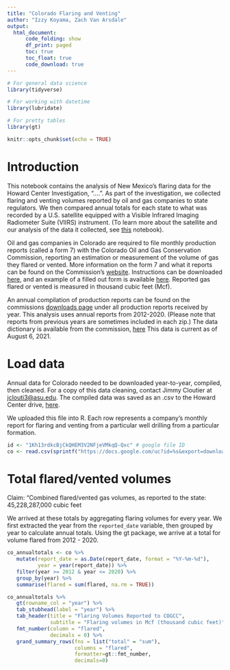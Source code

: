 ```yaml
---
title: "Colorado Flaring and Venting"
author: "Izzy Koyama, Zach Van Arsdale"
output: 
  html_document:
      code_folding: show
      df_print: paged
      toc: true
      toc_float: true
      code_download: true
---
```


```r

# For general data science
library(tidyverse)

# For working with datetime
library(lubridate)

# For pretty tables
library(gt)

knitr::opts_chunk$set(echo = TRUE)

```

# Introduction

This notebook contains the analysis of New Mexico's flaring data for the Howard Center Investigation, "....". As part of the investigation, we collected flaring and venting volumes reported by oil and gas companies to state regulators. We then compared annual totals for each state to what was recorded by a U.S. satellite equipped with a Visible Infrared Imaging Radiometer Suite (VIIRS) instrument. (To learn more about the satellite and our analysis of the data it collected, see [this](....) notebook).

Oil and gas companies in Colorado are required to file monthly production reports (called a form 7) with the Colorado Oil and Gas Conservation Commission, reporting an estimation or measurement of the volume of gas they flared or vented. More information on the form 7 and what it reports can be found on the Commission's [website](https://cogcc.state.co.us/reg.html#/forms/form7_new). Instructions can be downloaded [here](https://cogcc.state.co.us/documents/reg/Forms/instructions/data_templates/Form7wInstructions.xls), and an example of a filled out form is available [here](https://cogcc.state.co.us/documents/reg/Forms/instructions/Example_Forms/fm7_page1_example.pdf). Reported gas flared or vented is measured in thousand cubic feet (Mcf).

An annual compilation of production reports can be found on the commissions [downloads page](https://cogcc.state.co.us/data2.html#/downloads) under all production reports received by year. This analysis uses annual reports from 2012-2020. (Please note that reports from previous years are sometimes included in each zip.) The data dictionary is available from the commission, [here](https://cogcc.state.co.us/documents/data/downloads/production/production_record_data_dictionary.htm) This data is current as of August 6, 2021.

# Load data

Annual data for Colorado needed to be downloaded year-to-year, compiled, then cleaned. For a copy of this data cleaning, contact Jimmy Cloutier at [jclouti3@asu.edu](mailto:jclouti3@asu.edu). The compiled data was saved as an .csv to the Howard Center drive, [here](https://drive.google.com/file/d/1Kh13rdkcBjCkQHEM3V2NFjeVMkqQ-Qxc/view?usp=sharing). 

We uploaded this file into R. Each row represents a company's monthly report for flaring and venting from a particular well drilling from a particular formation. 

```r

id <- "1Kh13rdkcBjCkQHEM3V2NFjeVMkqQ-Qxc" # google file ID
co <- read.csv(sprintf("https://docs.google.com/uc?id=%s&export=download", id))

```

# Total flared/vented volumes 

Claim: "Combined flared/vented gas volumes, as reported to the state: 45,228,287,000 cubic feet


We arrived at these totals by aggregating flaring volumes for every year. We first extracted the year from the `reported_date` variable, then grouped by year to calculate annual totals. Using the gt package, we arrive at a total for volume flared from 2012 - 2020. 

```r

co_annualtotals <- co %>%
   mutate(report_date = as.Date(report_date, format = "%Y-%m-%d"), 
          year = year(report_date)) %>%
   filter(year >= 2012 & year <= 2020) %>%
   group_by(year) %>%
   summarise(flared = sum(flared, na.rm = TRUE))

co_annualtotals %>%
   gt(rowname_col = "year") %>%
   tab_stubhead(label = "year") %>%
   tab_header(title = "Flaring Volumes Reported to COGCC",
              subtitle = "Flaring volumes in Mcf (thousand cubic feet)") %>%
   fmt_number(column = "flared",
              decimals = 0) %>%
   grand_summary_rows(fns = list("total" = "sum"),
                      columns = "flared",
                      formatter=gt::fmt_number,
                      decimals=0)

```




